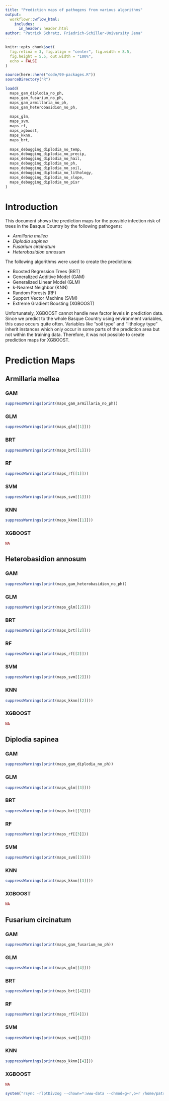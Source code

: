 ```yaml
---
title: "Prediction maps of pathogens from various algorithms"
output: 
  workflowr::wflow_html:
    includes:
      in_header: header.html
author: "Patrick Schratz, Friedrich-Schiller-University Jena"
---
```


```r
knitr::opts_chunk$set(
  fig.retina = 3, fig.align = "center", fig.width = 8.5,
  fig.height = 5.5, out.width = "100%",
  echo = FALSE
)

source(here::here("code/99-packages.R"))
sourceDirectory("R")

loadd(
  maps_gam_diplodia_no_ph,
  maps_gam_fusarium_no_ph,
  maps_gam_armillaria_no_ph,
  maps_gam_heterobasidion_no_ph,
  
  maps_glm,
  maps_svm,
  maps_rf,
  maps_xgboost,
  maps_kknn,
  maps_brt,
  
  maps_debugging_diplodia_no_temp,
  maps_debugging_diplodia_no_precip,
  maps_debugging_diplodia_no_hail,
  maps_debugging_diplodia_no_ph,
  maps_debugging_diplodia_no_soil,
  maps_debugging_diplodia_no_lithology,
  maps_debugging_diplodia_no_slope,
  maps_debugging_diplodia_no_pisr
)
```

# Introduction

This document shows the prediction maps for the possible infection risk of trees in the Basque Country by the following pathogens:

- _Armillaria mellea_
- _Diplodia sapinea_
- _Fusarium circinatum_
- _Heterobasidion annosum_

The following algorithms were used to create the predictions:

- Boosted Regression Trees (BRT)
- Generalized Additive Model (GAM)
- Generalized Linear Model (GLM)
- k-Nearest Neighbor (KNN)
- Random Forests (RF)
- Support Vector Machine (SVM)
- Extreme Gradient Boosting (XGBOOST)

Unfortunately, XGBOOST cannot handle new factor levels in prediction data.
Since we predict to the whole Basque Country using environment variables, this case occurs quite often. 
Variables like "soil type" and "lithology type" inherit instances which only occur in some parts of the prediction area but not within the training data.
Therefore, it was not possible to create prediction maps for XGBOOST.

# Prediction Maps {.tabset .tabset-fade}

## Armillaria mellea

### GAM

```r
suppressWarnings(print(maps_gam_armillaria_no_ph))
```

### GLM

```r
suppressWarnings(print(maps_glm[[1]]))
```

### BRT

```r
suppressWarnings(print(maps_brt[[1]]))
```

### RF

```r
suppressWarnings(print(maps_rf[[1]]))
```

### SVM

```r
suppressWarnings(print(maps_svm[[1]]))
```

### KNN

```r
suppressWarnings(print(maps_kknn[[1]]))
```

### XGBOOST

```r
NA
```

## Heterobasidion annosum

### GAM

```r
suppressWarnings(print(maps_gam_heterobasidion_no_ph))
```

### GLM

```r
suppressWarnings(print(maps_glm[[2]]))
```

### BRT

```r
suppressWarnings(print(maps_brt[[2]]))
```

### RF

```r
suppressWarnings(print(maps_rf[[2]]))
```

### SVM

```r
suppressWarnings(print(maps_svm[[2]]))
```

### KNN

```r
suppressWarnings(print(maps_kknn[[2]]))
```

### XGBOOST

```r
NA
```


## Diplodia sapinea

### GAM

```r
suppressWarnings(print(maps_gam_diplodia_no_ph))
```

### GLM

```r
suppressWarnings(print(maps_glm[[3]]))
```

### BRT

```r
suppressWarnings(print(maps_brt[[3]]))
```

### RF

```r
suppressWarnings(print(maps_rf[[3]]))
```

### SVM

```r
suppressWarnings(print(maps_svm[[3]]))
```

### KNN

```r
suppressWarnings(print(maps_kknn[[3]]))
```

### XGBOOST

```r
NA
```

## Fusarium circinatum

### GAM

```r
suppressWarnings(print(maps_gam_fusarium_no_ph))
```

### GLM

```r
suppressWarnings(print(maps_glm[[4]]))
```

### BRT

```r
suppressWarnings(print(maps_brt[[4]]))
```

### RF

```r
suppressWarnings(print(maps_rf[[4]]))
```

### SVM

```r
suppressWarnings(print(maps_svm[[4]]))
```

### KNN

```r
suppressWarnings(print(maps_kknn[[4]]))
```

### XGBOOST

```r
NA
```

```r
system("rsync -rlptDivzog --chown=*:www-data --chmod=g+r,o+r /home/patrick/papers/2018-model-comparison/docs/figure/prediction-pathogens.Rmd/prediction-map* patrick@jupiter.geogr.uni-jena.de:/home/www/life-healthy-forest/action-B1-spatial-mapping/pathogen-infection-maps/")
```
